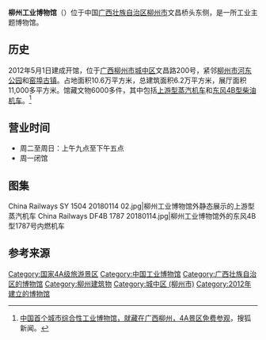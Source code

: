 {{Infobox Museum
|name          = 柳州工业博物馆<br>Liuzhou Industrial Museum
|image         = 
|imagesize     = 
|caption       = 
|map_type      = 
|map_caption   = 
|established   = 2012年
|dissolved     = 
|location      = [[柳州市|柳州市]]文昌桥头东侧
|type          = 工业博物馆
|visitors      = 
|director      = 
|curator       = 
|publictransit = 
|website       = 
}}
'''柳州工业博物馆'''（{{lang-en|'''Liuzhou Industrial Museum'''}}）位于中国[[广西壮族自治区|广西壮族自治区]][[柳州市|柳州市]]文昌桥头东侧，是一所工业主题博物馆。

==历史==
2012年5月1日建成开馆，位于[[广西|广西]][[柳州市|柳州市]][[城中区_(柳州市)|城中区]]文昌路200号，紧邻[[柳州市河东公园|柳州市河东公园]]和[[窑埠古镇|窑埠古镇]]。占地面积10.6万平方米，总建筑面积6.2万平方米，展厅面积11,000多平方米。馆藏文物6000多件，其中包括[[上游型蒸汽机车|上游型蒸汽机车]]和[[东风4B型柴油机车|东风4B型柴油机车]]。<ref>[https://www.sohu.com/a/405365986_393943 中国首个城市综合性工业博物馆，就藏在广西柳州，4A景区免费参观 ]，搜狐新闻。</ref>

==营业时间==
*周二至周日：上午九点至下午五点
*周一闭馆
==图集==
<gallery>
China Railways SY 1504 20180114 02.jpg|柳州工业博物馆外静态展示的上游型蒸汽机车
China Railways DF4B 1787 20180114.jpg|柳州工业博物馆外的东风4B型1787号内燃机车
</gallery>

==参考来源==
{{Reflist}}

[[Category:国家4A级旅游景区|Category:国家4A级旅游景区]]
[[Category:中国工业博物馆|Category:中国工业博物馆]]
[[Category:广西壮族自治区的博物馆|Category:广西壮族自治区的博物馆]]
[[Category:柳州建筑物|Category:柳州建筑物]]
[[Category:城中区_(柳州市)|Category:城中区 (柳州市)]]
[[Category:2012年建立的博物馆|Category:2012年建立的博物馆]]